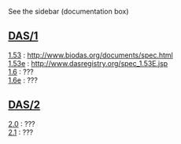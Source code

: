 See the sidebar (documentation box)

== [[DAS/1]] ==
; [[1.53]] : http://www.biodas.org/documents/spec.html
; [[1.53e]] : http://www.dasregistry.org/spec_1.53E.jsp
; [[1.6]] : ???
; [[1.6e]] : ???
== [[DAS/2]] ==
; [[2.0]] : ???
; [[2.1]] : ???